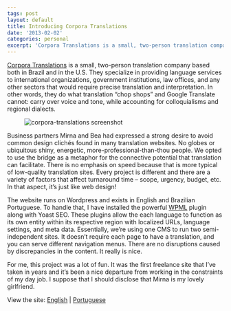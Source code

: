```yaml
---
tags: post
layout: default
title: Introducing Corpora Translations
date: '2013-02-02'
categories: personal
excerpt: 'Corpora Translations is a small, two-person translation company based both in Brazil and in the U.S. Announcing their new site!'
---
```


[Corpora Translations](http://www.corporatranslations.com/) is a small, two-person translation company based both in Brazil and in the U.S. They specialize in providing language services to international organizations, government institutions, law offices, and any other sectors that would require precise translation and interpretation. In other words, they do what translation “chop shops” and Google Translate cannot: carry over voice and tone, while accounting for colloquialisms and regional dialects.

<figure class="fullbleed">
  <img
    src="https://images.jaredcunha.com/corpora-full.jpg"
    alt="corpora-translations screenshot"
  />
</figure>

Business partners Mirna and Bea had expressed a strong desire to avoid common design clichés found in many translation websites. No globes or ubiquitous shiny, energetic, more-professional-than-thou people. We opted to use the bridge as a metaphor for the connective potential that translation can facilitate. There is no emphasis on speed because that is more typical of low-quality translation sites. Every project is different and there are a variety of factors that affect turnaround time – scope, urgency, budget, etc. In that aspect, it’s just like web design!

The website runs on Wordpress and exists in English and Brazilian Portuguese. To handle that, I have installed the powerful [WPML](http://wpml.org) plugin along with Yoast SEO. These plugins allow the each language to function as its own entity within its respective region with localized URLs, language settings, and meta data. Essentially, we’re using one CMS to run two semi-independent sites. It doesn’t require each page to have a translation, and you can serve different navigation menus. There are no disruptions caused by discrepancies in the content. It really is nice.

For me, this project was a lot of fun. It was the first freelance site that I’ve taken in years and it’s been a nice departure from working in the constraints of my day job. I suppose that I should disclose that Mirna is my lovely girlfriend.

View the site: [English](http://www.corporatranslations.com) | [Portuguese](http://www.corporatraducoes.com.br/)
